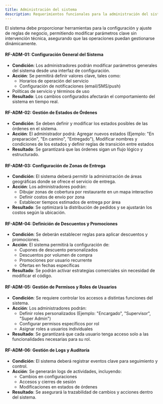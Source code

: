 ```yaml
---
title: Administración del sistema
description: Requerimientos funcionales para la administración del sistema
---
```



<Aside type="tip" title="Obejtivo">
El sistema debe proporcionar herramientas para la configuración y ajuste de reglas de negocio, permitiendo modificar parámetros clave sin intervención técnica, asegurando que las operaciones puedan gestionarse dinámicamente.
</Aside>

#### RF-ADM-01: Configuración General del Sistema

- **Condición**: Los administradores podrán modificar parámetros generales del sistema desde una interfaz de configuración.
- **Acción**: Se permitirá definir valores clave, tales como:
    - Horarios de operación del servicio
    - Configuración de notificaciones (email/SMS/push)
- Políticas de servicio y términos de uso
- **Resultado**: Los cambios configurados afectarán el comportamiento del sistema en tiempo real.

#### RF-ADM-02: Gestión de Estados de Órdenes

- **Condición**: Se deben definir y modificar los estados posibles de las órdenes en el sistema.
- **Acción**: El administrador podrá: Agregar nuevos estados (Ejemplo: "En preparación", "En camino", "Entregado"), Modificar nombres y condiciones de los estados y definir reglas de transición entre estados
- **Resultado**: Se garantizará que las órdenes sigan un flujo lógico y estructurado.

#### RF-ADM-03: Configuración de Zonas de Entrega

- **Condición**: El sistema deberá permitir la administración de áreas geográficas donde se ofrece el servicio de entrega.
- **Acción**: Los administradores podrán:
    - Dibujar zonas de cobertura por restaurante en un mapa interactivo
    - Definir costos de envío por zona
    - Establecer tiempos estimados de entrega por área
- **Resultado**: Se optimizará la distribución de pedidos y se ajustarán los costos según la ubicación.

#### RF-ADM-04: Definición de Descuentos y Promociones

- **Condición**: Se deberán establecer reglas para aplicar descuentos y promociones.
- **Acción**: El sistema permitirá la configuración de:
    - Cupones de descuento personalizados
    - Descuentos por volumen de compra
    - Promociones por usuario recurrente
    - Ofertas en fechas específicas
- **Resultado**: Se podrán activar estrategias comerciales sin necesidad de modificar el código.

#### RF-ADM-05: Gestión de Permisos y Roles de Usuarios

- **Condición**: Se requiere controlar los accesos a distintas funciones del sistema.
- **Acción**: Los administradores podrán:
    - Definir roles personalizados (Ejemplo: "Encargado", "Supervisor", "Super Admin")
    - Configurar permisos específicos por rol
    - Asignar roles a usuarios individuales
- **Resultado**: Se garantizará que cada usuario tenga acceso solo a las funcionalidades necesarias para su rol.

#### RF-ADM-06: Gestión de Logs y Auditoría

- **Condición**: El sistema deberá registrar eventos clave para seguimiento y control.
- **Acción**: Se generarán logs de actividades, incluyendo:
    - Cambios en configuraciones
    - Accesos y cierres de sesión
    - Modificaciones en estados de órdenes
- **Resultado**: Se asegurará la trazabilidad de cambios y acciones dentro del sistema.
